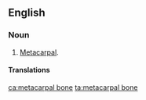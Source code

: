 ==English==

===Noun===
{{en-noun}}

# [[metacarpal|Metacarpal]].

====Translations====
{{trans-see|metacarpal}}

[[ca:metacarpal bone]]
[[ta:metacarpal bone]]